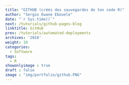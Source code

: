 ```yaml
---
title: "GITHUB (créés des sauvegardes de ton code R)"
author: "Sergio Ewane Ebouele"
date: "`r Sys.time()`"
next: /tutorials/github-pages-blog
linktitle: GitHub
prev: /tutorials/automated-deployments
archives: '2018'
weight: 10
categories:
  - Software
tags:
  - R
showonlyimage : true
draft : false
image : "img/portfolio/github.PNG"
---
```















